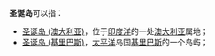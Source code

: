 '''圣诞岛'''可以指：
*[[圣诞岛_(澳大利亚)|圣诞岛 (澳大利亚)]]，位于[[印度洋|印度洋]]的一处[[澳大利亚|澳大利亚]]属地；
*[[圣诞岛_(基里巴斯)|圣诞岛 (基里巴斯)]]，[[太平洋|太平洋]]岛国[[基里巴斯|基里巴斯]]的一个岛屿；
{{disambig|cat=三字地名消歧义|S}}